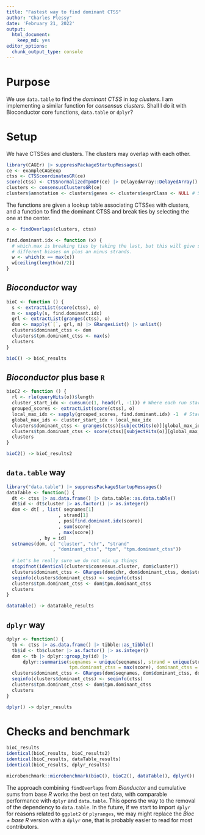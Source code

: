 ```yaml
---
title: "Fastest way to find dominant CTSS"
author: "Charles Plessy"
date: 'February 21, 2022'
output: 
  html_document: 
    keep_md: yes
editor_options: 
  chunk_output_type: console
---
```


# Purpose

We use `data.table` to find the _dominant CTSS_ in _tag clusters_.  I am
implementing a similar function for _consensus clusters_.  Shall I do it
with Bioconductor core functions, `data.table` or `dplyr`?

# Setup

We have CTSSes and clusters.  The clusters may overlap with each other.

```r
library(CAGEr) |> suppressPackageStartupMessages()
ce <- exampleCAGEexp
ctss <- CTSScoordinatesGR(ce)
score(ctss) <- CTSSnormalizedTpmDF(ce) |> DelayedArray::DelayedArray() |> rowSums()
clusters <- consensusClustersGR(ce)
clusters$annotation <- clusters$genes <- clusters$exprClass <- NULL # Simplify
```

The functions are given a lookup table associating CTSSes with clusters, and
a function to find the dominant CTSS and break ties by selecting the one
at the center.

```r
o <- findOverlaps(clusters, ctss)

find.dominant.idx <- function (x) {
  # which.max is breaking ties by taking the last, but this will give slightly
  # different biases on plus an minus strands.
  w <- which(x == max(x))
  w[ceiling(length(w)/2)]
}
```

## _Bioconductor_ way

```r
bioC <- function () {
  s <- extractList(score(ctss), o)
  m <- sapply(s, find.dominant.idx)
  grl <- extractList(granges(ctss), o)
  dom <- mapply(`[`, grl, m) |> GRangesList() |> unlist()
  clusters$dominant_ctss <- dom
  clusters$tpm.dominant_ctss <- max(s)
  clusters
}

bioC() -> bioC_results
```

## _Bioconductor_ plus base `R`

```r
bioC2 <- function () {
  rl <- rle(queryHits(o))$length
  cluster_start_idx <- cumsum(c(1, head(rl, -1))) # Where each run starts
  grouped_scores <- extractList(score(ctss), o)
  local_max_idx <- sapply(grouped_scores, find.dominant.idx) -1  # Start at zero
  global_max_ids <- cluster_start_idx + local_max_idx
  clusters$dominant_ctss <- granges(ctss)[subjectHits(o)][global_max_ids]
  clusters$tpm.dominant_ctss <- score(ctss)[subjectHits(o)][global_max_ids]
  clusters
}

bioC2() -> bioC_results2
```

## `data.table` way

```r
library("data.table") |> suppressPackageStartupMessages()
dataTable <- function() {
  dt <- ctss |> as.data.frame() |> data.table::as.data.table()
  dt$id <- dt$cluster |> as.factor() |> as.integer()
  dom <- dt[ , list( seqnames[1]
                   , strand[1]
                   , pos[find.dominant.idx(score)]
                   , sum(score)
                   , max(score))
            , by = id]
  setnames(dom, c( "cluster", "chr", "strand"
                 , "dominant_ctss", "tpm", "tpm.dominant_ctss"))
  
  # Let's be really sure we do not mix up things
  stopifnot(identical(clusters$consensus.cluster, dom$cluster))
  clusters$dominant_ctss <- GRanges(dom$chr, dom$dominant_ctss, dom$strand)
  seqinfo(clusters$dominant_ctss) <- seqinfo(ctss)
  clusters$tpm.dominant_ctss <- dom$tpm.dominant_ctss
  clusters  
}

dataTable() -> dataTable_results
```

## `dplyr` way

```r
dplyr <- function() {
  tb <- ctss |> as.data.frame() |> tibble::as_tibble()
  tb$id <- tb$cluster |> as.factor() |> as.integer()
  dom <- tb |> dplyr::group_by(id) |>
      dplyr::summarise(seqnames = unique(seqnames), strand = unique(strand),
                       tpm.dominant_ctss = max(score), dominant_ctss = pos[find.dominant.idx(score)])
  clusters$dominant_ctss <- GRanges(dom$seqnames, dom$dominant_ctss, dom$strand)
  seqinfo(clusters$dominant_ctss) <- seqinfo(ctss)
  clusters$tpm.dominant_ctss <- dom$tpm.dominant_ctss
  clusters
}

dplyr() -> dplyr_results
```

# Checks and benchmark

```r
bioC_results
identical(bioC_results, bioC_results2)
identical(bioC_results, dataTable_results)
identical(bioC_results, dplyr_results)

microbenchmark::microbenchmark(bioC(), bioC2(), dataTable(), dplyr())
```

The approach combining `findOverlaps` from _Bionductor_ and cumulative sums from
base _R_ works the best on test data, with comparable performance with `dplyr`
and `data.table`.  This opens the way to the removal of the dependency to
`data.table`.  In the future, if we start to import `dplyr` for reasons related
to `ggplot2` or `plyranges`, we may might replace the _Bioc + base R_ version
with a `dplyr` one, that is probably easier to read for most contributors. 